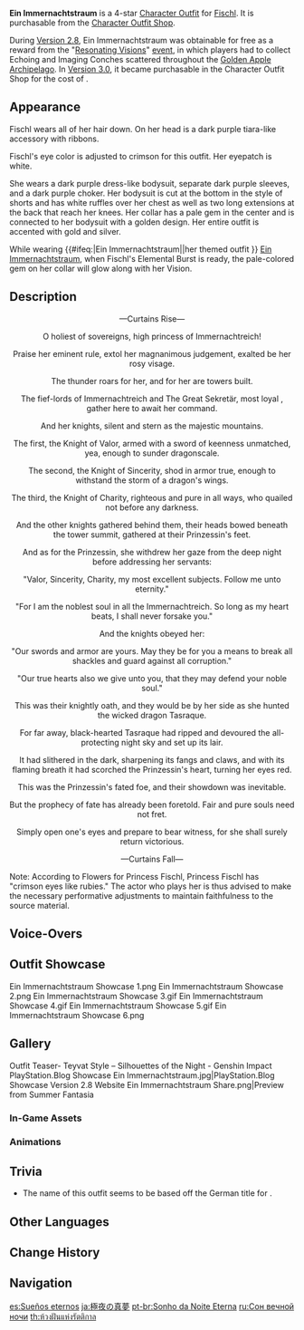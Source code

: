 {{Outfit Infobox
|title        = Ein Immer&shy;nachts&shy;traum
|id           = 203101
|image        = <gallery>
Character Fischl Ein Immernachtstraum Full Wish.png|Wish
Outfit Ein Immernachtstraum Game.png|In-Game
</gallery>
|character    = Fischl
|type         = Themed
|quality      = 4
|description  = A ceremonial outfit for the Prinzessin. May she who is noble retain her courage, sincerity, and kindness forever, such that no evil shall ever overcome her.
|obtain       = [[Character Outfit Shop]]<br />[[Resonating Visions]] Event (Previously)
}}
'''Ein Immernachtstraum''' is a 4-star [[Character Outfit]] for [[Fischl]]. It is purchasable from the [[Character Outfit Shop]].

During [[Version 2.8]], Ein Immernachtstraum was obtainable for free as a reward from the "[[Resonating Visions]]" [[event]], in which players had to collect Echoing and Imaging Conches scattered throughout the [[Golden Apple Archipelago/2.8|Golden Apple Archipelago]]. In [[Version 3.0]], it became purchasable in the Character Outfit Shop for the cost of {{Item|Genesis Crystal|30|x=1680}}.
<!--
==Appearance==
-->

==Appearance==
<!-- Keep appearance section short and concise. Limit to 1-2 paragraphs (preferably 1 paragraph) with 3-4 sentences each. -->
Fischl wears all of her hair down. On her head is a dark purple tiara-like accessory with ribbons.

Fischl's eye color is adjusted to crimson for this outfit. Her eyepatch is white.

She wears a dark purple dress-like bodysuit, separate dark purple sleeves, and a dark purple choker. Her bodysuit is cut at the bottom in the style of shorts and has white ruffles over her chest as well as two long extensions at the back that reach her knees. Her collar has a pale gem in the center and is connected to her bodysuit with a golden design.<!-- what is that?? --> Her entire outfit is accented with gold and silver.

<!-- this section is transcluded in multiple places unrelated to her outfit, so please take care with the wording --><section begin="Glowing Ornaments" />While wearing {{#ifeq:{{PAGENAME}}|Ein Immernachtstraum||her themed outfit }} [[Ein Immernachtstraum]], when Fischl's Elemental Burst is ready, the pale-colored gem on her collar will glow along with her Vision.<section end="Glowing Ornaments" />

==Description==
<div style="text-align: center;">&mdash;Curtains Rise&mdash;

O holiest of sovereigns, high princess of Immernachtreich!

Praise her eminent rule, extol her magnanimous judgement, exalted be her rosy visage.

The thunder roars for her, and for her are towers built.

The fief-lords of Immernachtreich and The Great Sekretär, most loyal {{not a typo|[[Oz|Osvaldo Hrafnavins]]}}, gather here to await her command.

And her knights, silent and stern as the majestic mountains.

The first, the Knight of Valor, armed with a sword of keenness unmatched, yea, enough to sunder dragonscale.

The second, the Knight of Sincerity, shod in armor true, enough to withstand the storm of a dragon's wings.

The third, the Knight of Charity, righteous and pure in all ways, who quailed not before any darkness.

And the other knights gathered behind them, their heads bowed beneath the tower summit, gathered at their Prinzessin's feet.

And as for the Prinzessin, she withdrew her gaze from the deep night before addressing her servants:

"Valor, Sincerity, Charity, my most excellent subjects. Follow me unto eternity."

"For I am the noblest soul in all the Immernachtreich. So long as my heart beats, I shall never forsake you."

And the knights obeyed her:

"Our swords and armor are yours. May they be for you a means to break all shackles and guard against all corruption."

"Our true hearts also we give unto you, that they may defend your noble soul."

This was their knightly oath, and they would be by her side as she hunted the wicked dragon Tasraque.

For far away, black-hearted Tasraque had ripped and devoured the all-protecting night sky and set up its lair.

It had slithered in the dark, sharpening its fangs and claws, and with its flaming breath it had scorched the Prinzessin's heart, turning her eyes red.

This was the Prinzessin's fated foe, and their showdown was inevitable.

But the prophecy of fate has already been foretold. Fair and pure souls need not fret.

Simply open one's eyes and prepare to bear witness, for she shall surely return victorious.

&mdash;Curtains Fall&mdash;</div>

Note: According to Flowers for Princess Fischl, Princess Fischl has "crimson eyes like rubies." The actor who plays her is thus advised to make the necessary performative adjustments to maintain faithfulness to the source material.

==Voice-Overs==
{{VO/Outfit
|switch_01_tx_en   = Bow before the true majesty of the Prinzessin!
|switch_01_tx_zh   = 臣服吧，此即为幽夜皇女本真之姿！
|switch_01_rm_zh   = Chénfú ba, cǐjí wéi Yōuyè Huángnǚ běn zhēn zhī zī!
|switch_01_tl_zh   = Submit your allegiance! This is the true appearance of the Shadowed Night Princess herself!
|switch_01_tx_ja   = 臣服せよ！これぞ、幽夜皇女の真の姿である！
|switch_01_rm_ja   = Shinpuku seyo! Kore zo, Yuuya Koujo no shin no sugata de aru!
|switch_01_tl_ja   = Submit as my subject! This is the true form of the Murky Night Princess!
|switch_01_tx_ko   = 복종하라! 이것이 바로 유야 황녀 본연의 모습일지니!
|switch_01_rm_ko   = Bokjonghara! Igeosi baro yuya hwangnyeo bonyeon-ui moseubiljini!
|switch_01_tl_ko   = Obey! This is the Lonely night princess' Original form!

|switch_02_tx_en   = Mein Auge der Verurteilung reveals unto me the fates of worlds too numerous to count.
|switch_02_tx_zh   = 万千世界的命运，已于此断罪之眼中显现。
|switch_02_rm_zh   = Wànqiān shìjiè de mìngyùn, yǐ yú cǐ Duànzuì zhī Yǎn zhōng xiǎnxiàn.
|switch_02_tl_zh   = The fate of thousands upon ten thousands of worlds, have all made themselves apparent within my Eye of Judgement.
|switch_02_tx_ja   = 万千世界の命運が、この断罪の目に顕現した。
|switch_02_rm_ja   = Bansen sekai no meiun ga, kono Danzai no Me ni kengen shita.
|switch_02_tl_ja   = The fate of thousands upon ten thousands of worlds has manifested in my Eye of Judgement.
|switch_02_tx_ko   = 무수한 세계의 운명이 이 단죄의 땅을 들어놨도다!
|switch_02_rm_ko   = Musuhan segye-ui unmyeong-i i danjoe-ui ttangeul deureonwatttoda!
|switch_02_tl_ko   = The destiny of countless world brought out this land of conviction!

|switch_03_tx_en   = My flesh is robed in the very tapestry of the heavens... Yes, a garment fit for a Prinzessin.
|switch_03_tx_zh   = 幻夜星辰着于此身。嗯~这正是配得上本皇女的衣装。
|switch_03_rm_zh   = Huànyè xīngchén zhuó yú cǐ shēn. Ng~ Zhè zhèngshì pèi dé shàng běn Huángnǚ de yīzhuāng.
|switch_03_tl_zh   = The stars of the illusory night clothe this body. Mmm~ This is precisely a garment that is worthy of me, the Princess.
|switch_03_tx_ja   = 幻夜星辰をこの身に纏わん。えへん～これこそ、皇女に相応しい装束。
|switch_03_rm_ja   = Gen'ya seishin wo kono mi ni matowan. Ehen~ Korekoso, koujo ni fusawashii shouzoku.
|switch_03_tl_ja   = Let this body be clad in the celestial bodies of the illusory night. Mm~ This is an attire worthy of a princess.
|switch_03_tx_ko   = 환야의 별이 이 몸에 깃들었군. 으음~ 이 옷이야말로 본 황녀에게 걸맞은 옷이지
|switch_03_rm_ko   = Hwanya-ui byeol-i i mome gittteureotkkun. Eueum~ i osiyamallo bon hwangnyeoege geolmajeun osiji
|switch_03_tl_ko   = The star of the fantasy night clothe this body. Mmm~ This is precisely a garment that is worthy of me, the Princess.
}}

==Outfit Showcase==
<gallery>
Ein Immernachtstraum Showcase 1.png
Ein Immernachtstraum Showcase 2.png
Ein Immernachtstraum Showcase 3.gif
Ein Immernachtstraum Showcase 4.gif
Ein Immernachtstraum Showcase 5.gif
Ein Immernachtstraum Showcase 6.png
</gallery>

==Gallery==
<gallery>
Outfit Teaser- Teyvat Style – Silhouettes of the Night - Genshin Impact
PlayStation.Blog Showcase Ein Immernachtstraum.jpg|PlayStation.Blog Showcase
Version 2.8 Website Ein Immernachtstraum Share.png|Preview from Summer Fantasia
</gallery>
<!--
Outfit Teaser- Teyvat Style – Swirling Hues - Genshin Impact
Outfit Ein Immernachtstraum Portrait.png|Portrait
-->

===In-Game Assets===
{{Assets/Outfit|Ein Immernachtstraum|nomain=1}}

===Animations===
{{Preview/CharacterAnimations|Ein Immernachtstraum|nocaption=1}}
==Trivia==
* The name of this outfit seems to be based off the German title for {{Lang|''{{w|A Midsummer Night's Dream}}''|de=''{{w|Ein Sommernachtstraum}}''}}.

==Other Languages==
{{Other Languages
|en      = Ein Immernachtstraum
|en_lang = de
|en_tl   = An Eternal Night's Dream
|zhs     = 极夜真梦
|zhs_rm  = Jíyè Zhēnmèng
|zht     = 極夜真夢
|zht_rm  = Jíyè Zhēnmèng
|zh_tl   = True Dream of Polar Night
|ja      = 極夜の真夢
|ja_rm   = Kyokuya no Shinmu{{assumed}}
|ja_tl   = True Dream of Polar Night
|ko      = {{tt|극야|極夜}}의 {{tt|진실|眞實}}된 꿈
|ko_rm   = Geuk'ya-ui Jinsildoen Kkum
|ko_tl   = Polar Night's Sincere Dream
|es      = Sueños eternos
|es_tl   = Eternal Dreams
|fr      = Songe de la nuit éternelle
|fr_tl   = Dream of the Eternal Night
|ru      = Сон вечной ночи
|ru_tl   = An Eternal Night's Dream
|th      = ห้วงฝันแห่งรัตติกาล
|th_rm   = Huang Fan haeng Rat-ti-kan
|th_tl   = Dream Abyss of Nighttime
|vi      = Giấc Mộng Đêm Khuya
|vi_tl   = Late Night Dream
|de      = Ein Immernachtstraum
|id      = Ein Immernachtstraum
|pt      = Sonho da Noite Eterna
|pt_tl   = Dream of the Eternal Night
|tr      = Ein Immernachtstraum
|it      = Ein Immernachtstraum
}}

==Change History==
{{Change History|2.8}}

==Navigation==
{{Dressing Room Navbox|type=outfit}}

[[es:Sueños eternos]]
[[ja:極夜の真夢]]
[[pt-br:Sonho da Noite Eterna]]
[[ru:Сон вечной ночи]]
[[th:ห้วงฝันแห่งรัตติกาล]]